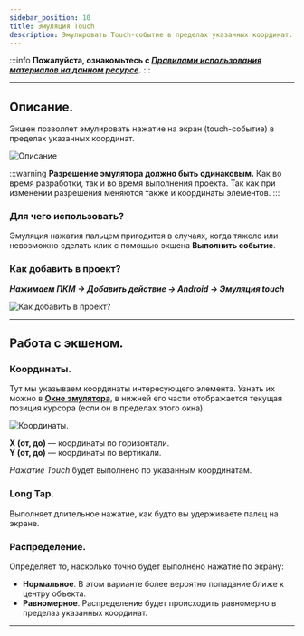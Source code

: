 ```yaml
---
sidebar_position: 10
title: Эмуляция Touch 
description: Эмулировать Touch-событие в пределах указанных координат.
---
```

:::info **Пожалуйста, ознакомьтесь с [*Правилами использования материалов на данном ресурсе*](../../Disclaimer).**
:::
_______________________________________________  
## Описание.  
Экшен позволяет эмулировать нажатие на экран (touch-событие) в пределах указанных координат.  

![Описание](../assets/Touch/Touch_pic1.png)  

:::warning **Разрешение эмулятора должно быть одинаковым.**
Как во время разработки, так и во время выполнения проекта. Так как при изменении разрешения меняются также и координаты элементов. 
:::  

### Для чего использовать?  
Эмуляция нажатия пальцем пригодится в случаях, когда тяжело или невозможно сделать клик с помощью экшена **Выполнить событие**.  

### Как добавить в проект?  
***Нажимаем ПКМ → Добавить действие → Android → Эмуляция touch***  

![Как добавить в проект?](../assets/Touch/Touch_pic2.png)  
_______________________________________________ 
## Работа с экшеном.  
### Координаты.  
Тут мы указываем координаты интересующего элемента. Узнать их можно в [**Окне эмулятора**](../../pm/Interface/DeviceWindow), в нижней его части отображается текущая позиция курсора (если он в пределах этого окна).  

![Координаты.](../assets/Touch/Touch_pic3.png)  

**X (от, до)** — координаты по горизонтали.  
**Y (от, до)** — координаты по вертикали.  

*Нажатие Touch* будет выполнено по указанным координатам.  

### Long Tap.  
Выполняет длительное нажатие, как будто вы удерживаете палец на экране.  

### Распределение.  
Определяет то, насколько точно будет выполнено нажатие по экрану:
- **Нормальное**. В этом варианте более вероятно попадание ближе к центру объекта.  
- **Равномерное**. Распределение будет происходить равномерно в пределаз указанных координат.  
_______________________________________________ 